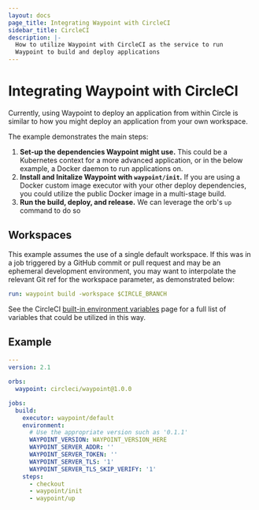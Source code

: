 ```yaml
---
layout: docs
page_title: Integrating Waypoint with CircleCI
sidebar_title: CircleCI
description: |-
  How to utilize Waypoint with CircleCI as the service to run
  Waypoint to build and deploy applications
---
```


# Integrating Waypoint with CircleCI

Currently, using Waypoint to deploy an application from within Circle
is similar to how you might deploy an application from your own
workspace.

The example demonstrates the main steps:

1. **Set-up the dependencies Waypoint might use.** This could be
   a Kubernetes context for a more advanced application, or in the
   below example, a Docker daemon to run applications on.
2. **Install and Initalize Waypoint with `waypoint/init`.** If you are
   using a Docker custom image executor with your other deploy
   dependencies, you could utilize the public Docker image in a multi-stage build.
4. **Run the build, deploy, and release.** We can leverage the orb's `up` command
   to do so

## Workspaces

This example assumes the use of a single default workspace. If this was in a job triggered
by a GitHub commit or pull request and may be an ephemeral development environment, you may
want to interpolate the relevant Git ref for the workspace parameter, as demonstrated below:

```yaml
run: waypoint build -workspace $CIRCLE_BRANCH
```

See the CircleCI [built-in environment variables](https://circleci.com/docs/2.0/env-vars/#built-in-environment-variables) page
for a full list of variables that could be utilized in this way.

## Example

```yaml
---
version: 2.1

orbs:
  waypoint: circleci/waypoint@1.0.0

jobs:
  build:
    executor: waypoint/default
    environment:
      # Use the appropriate version such as '0.1.1'
      WAYPOINT_VERSION: WAYPOINT_VERSION_HERE
      WAYPOINT_SERVER_ADDR: ''
      WAYPOINT_SERVER_TOKEN: ''
      WAYPOINT_SERVER_TLS: '1'
      WAYPOINT_SERVER_TLS_SKIP_VERIFY: '1'
    steps:
      - checkout
      - waypoint/init
      - waypoint/up
```
